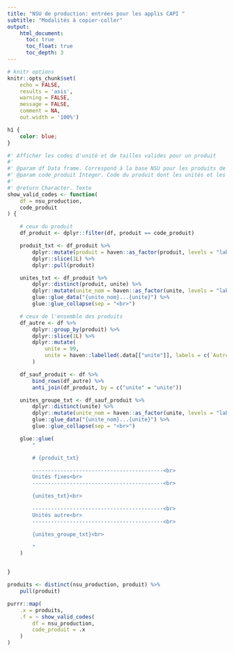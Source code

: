 ```yaml
---
title: "NSU de production: entrées pour les applis CAPI "
subtitle: "Modalités à copier-coller"
output:
    html_document:
      toc: true
      toc_float: true
      toc_depth: 3
---
```



```r

# knitr options
knitr::opts_chunk$set(
	echo = FALSE,
    results = 'asis', 
	warning = FALSE,
	message = FALSE,
    comment = NA,
	out.width = '100%')

```

```css

h1 {
    color: blue;
}

```

```r

#' Afficher les codes d'unité et de tailles valides pour un produit
#' 
#' @param df Data frame. Correspond à la base NSU pour les produits de consommation
#' @param code_produit Integer. Code du produit dont les unités et les tailles sont à afficher
#' 
#' @return Character. Texte 
show_valid_codes <- function(
    df = nsu_production,
    code_produit
) {

    # ceux du produit
    df_produit <- dplyr::filter(df, produit == code_produit)

    produit_txt <- df_produit %>%
        dplyr::mutate(produit = haven::as_factor(produit, levels = "labels")) %>%
        dplyr::slice(1L) %>%
        dplyr::pull(produit)

    unites_txt <- df_produit %>%
        dplyr::distinct(produit, unite) %>%
        dplyr::mutate(unite_nom = haven::as_factor(unite, levels = "labels")) %>%
        glue::glue_data("{unite_nom}...{unite}") %>%
        glue::glue_collapse(sep = "<br>")

    # ceux de l'ensemble des produits
    df_autre <- df %>% 
        dplyr::group_by(produit) %>%
        dplyr::slice(1L) %>%
        dplyr::mutate(
            unite = 99,
            unite = haven::labelled(.data[["unite"]], labels = c(`Autres` = 99))
        )

    df_sauf_produit <- df %>% 
        bind_rows(df_autre) %>%
        anti_join(df_produit, by = c("unite" = "unite"))

    unites_groupe_txt <- df_sauf_produit %>%
        dplyr::distinct(unite) %>%
        dplyr::mutate(unite_nom = haven::as_factor(unite, levels = "labels")) %>%
        glue::glue_data("{unite_nom}...{unite}") %>%
        glue::glue_collapse(sep = "<br>")        

    glue::glue(
        "

        # {produit_txt}

        ------------------------------------------<br>
        Unités fixes<br>
        ------------------------------------------<br>

        {unites_txt}<br>

        ------------------------------------------<br>
        Unités autre<br>
        ------------------------------------------<br>

        {unites_groupe_txt}<br>

        "
    )


}

```

```r

produits <- distinct(nsu_production, produit) %>%
    pull(produit)

purrr::map(
    .x = produits,
    .f = ~ show_valid_codes(
        df = nsu_production,
        code_produit = .x
    )
)

```
